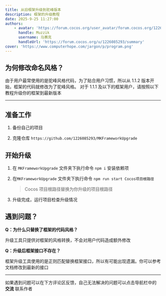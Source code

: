 ```yaml
---
title: 从旧框架升级到驼峰版本
description: 框架的升级教程
date: 2025-9-25 11:27:00
authors:
    - avatar: 'https://forum.cocos.org/user_avatar/forum.cocos.org/1226085293/120/86149_2.png'
      handle: Muzzik
      username: 马赛克
      handleUrl: 'https://forum.cocos.org/u/1226085293/summary'
cover: 'https://www.computerhope.com/jargon/p/program.png'
---
```


## 为何修改命名风格？

由于用户最常使用的是驼峰风格代码，为了贴合用户习惯，所以从 1.1.2 版本开始，框架的代码就修改为了驼峰风格。
对于 1.1.1 及以下的框架用户，请按照以下教程升级你的框架到最新版本

---

## 准备工作

1. 备份自己的项目

1. 克隆仓库 `https://github.com/1226085293/MKFrameworkUpgrade`

## 开始升级

1. 在 `MKFrameworkUpgrade` 文件夹下执行命令 `npm i` 安装依赖项

1. 在`MKFrameworkUpgrade` 文件夹下执行命令 `npm run start Cocos项目根路径`

    > Cocos 项目根路径替换为你升级的项目根路径

1. 升级完成，运行项目检查升级情况

## 遇到问题？

**Q：为什么只替换了框架的代码风格？**

升级工具只提供对框架的风格转换，不会对用户代码造成额外修改

**Q：升级后框架接口不存在？**

框架升级工具使用的是正则匹配替换框架接口，所以有可能出现遗漏。你可以参考文档修改到最新的接口

---

如果遇到问题可以在下方评论区反馈，自己无法解决的问题可以点击导航栏中的 **交流** 联系作者
